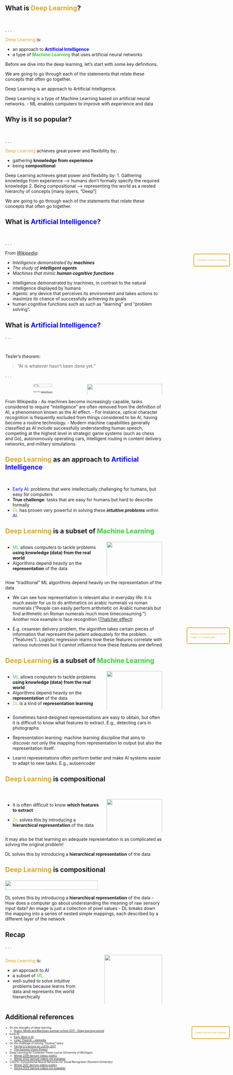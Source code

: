 <!-- ------------------ -->
## What is <strong style="color: #daa520;">Deep Learning</strong>? 
<br> 

. . . 

<text style="color: #daa520;">Deep Learning</text> is:

- an approach to <strong style="color: blue;">Artificial Intelligence</strong>
- a type of <strong style="color: #32cd32;">Machine Learning</strong> that uses artificial neural networks

::: {.notes}
Before we dive into the deep learning, let's start with some key definitions.

We are going to go through each of the statements that relate these concepts that
often go together.

Deep Learning is an approach to Artificial Intelligence.

Deep Learning is a type of Machine Learning based on artificial neural networks.
- ML enables computers to improve with experience and data
:::


<!-- ------------------ -->
## Why is it so popular?

<br> 

. . . 

<text style="color: #daa520;">Deep Learning</text> achieves great power and flexibility by:

- gathering **knowledge from experience**
- being **compositional**



::: {.notes}
Deep Learning achieves great power and flexbility by:
1. Gathering knowledge from experience --> humans don’t formally specify the required knowledge
2. Being compositional --> representing the world as a nested hierarchy of concepts [many layers, “Deep”]

We are going to go through each of the statements that relate these concepts that
often go together.
:::



<!-- ------------------ -->
## What is <strong style="color: blue;">Artificial Intelligence</strong>? {data-visibility="hidden"}

<br>

. . .

From [_Wikipedia_](https://en.wikipedia.org/wiki/Artificial_intelligence):

- _Intelligence demonstrated by **machines**_
- _The study of **intelligent agents**_
- _Machines that mimic **human cognitive functions**_

::: {.notes}
- Intelligence demonstrated by machines, in contrast to the natural
intelligence displayed by humans
- Agents: any device that perceives its environment and takes actions to maximize
its chance of successfully achieving its goals
- human cognitive functions such as such as "learning" and "problem solving".
:::

<!-- ------------------ -->
## What is <strong style="color: blue;">Artificial Intelligence</strong>?

. . . 

<br>

Tesler's theorem:

> "AI is whatever hasn't been done yet."

. . .


::: {.columns .incremental}

::: {.column style="text-align: center; width: 50%; font-size: 0.3em; "}
![](../img/basics/ocr-example.png){width=50%}

Figure from [stackoverflow.com](https://stackoverflow.com/questions/55864694/ocr-replace-recognized-text-with-its-translation-like-google-translate)

:::

::: {.column style="text-align: center; width: 50%; font-size: 0.3em;"}
::: {.fragment .fade-in}
![](../img/basics/waymo.jpg){width=100%}

Figure from [Waymo](https://www.waymo.com)
:::
:::
:::


::: {.notes}
From Wikipedia
‐ As machines become increasingly capable, tasks considered to require
"intelligence" are often removed from the definition of AI, a phenomenon known as
the AI effect.
‐ For instance, optical character recognition is frequently excluded from things
considered to be AI, having become a routine technology.
‐ Modern machine capabilities generally classified as AI include
successfully understanding human speech, competing at the highest level in strategic game systems (such as chess and Go), 
autonomously operating cars, intelligent routing in content delivery networks, and military simulations.
:::


<!-- ------- -->
## <strong style="color: #daa520;">Deep Learning</strong> as an approach to <strong style="color: blue;">Artificial Intelligence</strong>

<br>


- <text style="color: blue;">Early AI</text>: problems that were intellectually challenging for humans, but easy for computers
- **True challenge**: tasks that are easy for humans but hard to describe formally
- <text style="color: #daa520;">DL</text> has proven very powerful in solving these **_intuitive problems_** within <text style="color: blue;">AI</text>.


::: {.notes}
:::

<!-- ------------------ -->

## <strong style="color: #daa520;">Deep Learning</strong> is a subset of <strong style="color: #32cd32;">Machine Learning</strong>

::: {.columns}
::: {.column style="width: 60%"}
- <text style="color: #32cd32;">ML</text> allows computers to tackle problems **using knowledge (data) from the real world**
- Algorithms depend heavily on the **representation** of the data
:::


::: {.column .fragment .fade-in style="text-align: right; width: 35%; font-size: 0.3em;"}
![](../img/basics/dl-as-ml-type-part-1.png){width=100%}

Figure from [Deep Learning book](https://www.deeplearningbook.org/)
:::
:::

::: {.notes}
How "traditional" ML algorithms depend heavily on the representation of the data

- We can see how representation is relevant also in everyday life: it is much easier for us to 
do arithmetics on arabic numerals vs roman numerals ("People can easily perform arithmetic
on Arabic numerals but ﬁnd arithmetic on Roman numerals much more timeconsuming.") Another
nice example is face recognition ([Thatcher effect](https://en.wikipedia.org/wiki/Thatcher_effect))

- E.g. cesarean delivery problem, the algorithm takes certain pieces of
information that represent the patient adequately for the problem.
(“features”). Logistic regression learns how these features correlate with various outcomes
but it cannot influence how these features are defined
:::

<!-- ------------------ -->

## <strong style="color: #daa520;">Deep Learning</strong> is a subset of <strong style="color: #32cd32;">Machine Learning</strong>


::: {.columns}
::: {.column .nonincremental style="width: 60%"}
- <text style="color: #32cd32;">ML</text> allows computers to tackle problems **using knowledge (data) from the real world**
- Algorithms depend heavily on the **representation** of the data
- <text style="color: #daa520;">DL</text> is a kind of **representation learning**
:::



::: {.column style="text-align: right; width: 35%; font-size: 0.3em;"}
![](../img/basics/dl-as-ml-type-part-2.png){width=100%}

Figure from [Deep Learning book](https://www.deeplearningbook.org/)
:::
:::

::: {.notes}
- Sometimes hand‐designed representations are easy to obtain, but often it is difficult
to know what features to extract. E.g., detecting cars in photographs

- Representation learning: machine learning discipline that aims to discover not only the mapping 
from representation to output but also the representation itself. 

- Learnt representations often perform better and make AI systems easier to
adapt to new tasks. E.g., autoencoder
:::


<!-- ------------------ -->
## <strong style="color: #daa520;">Deep Learning</strong> is compositional {data-visibility="hidden"}

<br>

::: {.columns}
::: {.column style="width: 60%"}
- It is often difficult to know **which features to extract**

- <text style="color: #daa520;">DL</text> solves this by introducing a **hierarchical representation** of the data
:::

::: {.column style="text-align: right; width: 35%; font-size: 0.3em;"}
![](../img/basics/dl-as-ml-type-part-2.png){width=100%}

Figure from [Deep Learning book](https://www.deeplearningbook.org/)
:::
:::

::: {.notes}
It may also be that learning an adequate representation is as complicated as solving
the original problem!

DL solves this by introducing a **hierarchical representation** of the data
:::


<!-- ------------------ -->
## <strong style="color: #daa520;">Deep Learning</strong> is compositional


::: {.columns}
::: {.column style="width: 70%; font-size: 0.3em;"}

![](../img/basics/dl-compositional.png){width=90%}

Figure from [Deep Learning book](https://www.deeplearningbook.org/)

:::

::: {.column style="width: 20%; font-size: 0.4em; color: #daa520;"}


::: {.fragment .fade-in}
<div style="position: absolute; top: 84%; right: 1%; background-color: transparent; padding: 10px; border-radius: 5px; border: 2px solid #daa520;">
Variables that we are able to observe.
</div>
:::

::: {.fragment .fade-in}
<div style="position: absolute; top: 52%; right: 1%; background-color: transparent; padding: 10px; border-radius: 5px; border: 2px solid #daa520;">
Extraction of increasingly abstract features. 

"Hidden" (i.e., not observable)
</div>
:::

::: {.fragment .fade-in}
<div style="position: absolute; top: 22%; right: 1%; background-color: transparent; padding: 10px; border-radius: 5px; border: 2px solid #daa520;">
Recognition of objects in the image
</div>
:::


:::
:::


::: {.notes}
DL solves this by introducing a **hierarchical representation** of the data
- How does a computer go about understanding the meaning of raw sensory
input data? An image is just a collection of pixel values
- DL breaks down the mapping into a series of nested simple mappings, each
described by a different layer of the network

:::


<!-- ------------------ -->

## Recap

. . .

::: {.columns .nonincremental}
::: {.column .nonincremental style="width: 55%"}
<text style="color: #daa520;">Deep Learning</text> is: 

- an approach to <text style="color: blue;">AI</text>
- a subset of <text style="color: #32cd32;">ML</text>
- well-suited to solve _intuitive_ problems because learns from data and represents the world hierarchically

<!-- Why is <text style="color: #daa520;">Deep Learning</text> well-suited to solve these more intuitive problems?

- Gathers knowledge from experience
- Represents the world hierarchically -->

:::

::: {.column .nonincremental style="width: 5%"}
:::

::: {.column .nonincremental style="width: 40%; font-size: 0.3em; text-align: center;"}
::: {.fragment .fade-in}
![](../img/basics/ai-venn-diagram.png){width=100%}

Figure modified from [Deep Learning book](https://www.deeplearningbook.org/)
:::
:::
:::





## Additional references
::: {.nonincremental style="font-size: 0.6em;"}

- On the strengths of deep learning:    
    - [Brains, Minds and Machines summer school 2017 - Deep learning tutorial](https://youtu.be/RTTQctLuTVk?t=507)

- Early AI: 
    - [Early Work in AI](https://web.archive.org/web/20200814051610/http://www2.psych.utoronto.ca/users/reingold/courses/ai/early.html)
    - [Logic Theorist - wikipedia](https://en.wikipedia.org/wiki/Logic_Theorist)

- On the challenge of solving "intuitive" tasks: 
    - [Fei‐Fei Li’s lecture on cs231n 2017](https://youtu.be/vT1JzLTH4G4?list=PL3FW7Lu3i5JvHM8ljYj‐zLfQRF3EO8sYv&t=855)
    - [The Summer Vision Project](http://people.csail.mit.edu/brooks/idocs/AIM‐100.pdf)

- Deep Learning for Computer Vision course (University of Michigan)
    - [Winter 2019 (lecture videos public)](https://youtube.com/playlist?list=PL5-TkQAfAZFbzxjBHtzdVCWE0Zbhomg7r&si=a74CaQT_KGKz2rbP)
    - [Winter 2022 (lecture videos not available)](https://web.eecs.umich.edu/~justincj/teaching/eecs498/WI2022/)

- CS231n: Convolutional Neural Networks for Visual Recognition (Stanford University)
    - [Winter 2017 (lecture videos public)](https://www.youtube.com/playlist?list=PL3FW7Lu3i5JvHM8ljYj-zLfQRF3EO8sYv)
    - [Spring 2025 (lecture videos not available)](https://cs231n.stanford.edu/)

:::
